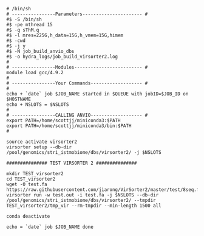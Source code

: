 ```
# /bin/sh
# ----------------Parameters---------------------- #
#$ -S /bin/sh
#$ -pe mthread 15
#$ -q sThM.q
#$ -l mres=225G,h_data=15G,h_vmem=15G,himem
#$ -cwd
#$ -j y
#$ -N job_build_anvio_dbs
#$ -o hydra_logs/job_build_virsorter2.log
#
# ----------------Modules------------------------- #
module load gcc/4.9.2
#
# ----------------Your Commands------------------- #
#
echo + `date` job $JOB_NAME started in $QUEUE with jobID=$JOB_ID on $HOSTNAME
echo + NSLOTS = $NSLOTS
#
# ----------------CALLING ANVIO------------------- #
export PATH=/home/scottjj/miniconda3:$PATH
export PATH=/home/scottjj/miniconda3/bin:$PATH
#

source activate virsorter2
virsorter setup --db-dir /pool/genomics/stri_istmobiome/dbs/virsorter2/ -j $NSLOTS

############### TEST VIRSORTER 2 ###############

mkdir TEST_virsorter2
cd TEST_virsorter2
wget -O test.fa https://raw.githubusercontent.com/jiarong/VirSorter2/master/test/8seq.fa
virsorter run -w test.out -i test.fa -j $NSLOTS --db-dir /pool/genomics/stri_istmobiome/dbs/virsorter2/ --tmpdir TEST_virsorter2/tmp_vir --rm-tmpdir --min-length 1500 all

conda deactivate

echo = `date` job $JOB_NAME done
```